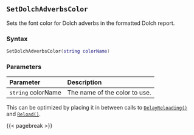 ## `SetDolchAdverbsColor`

Sets the font color for Dolch adverbs in the formatted Dolch report.

### Syntax {-}

``` .lua
SetDolchAdverbsColor(string colorName)
```

### Parameters {-}

**Parameter** | **Description**
| :-- | :-- |
| `string` colorName | The name of the color to use. |

::: {.tipsection data-latex=""}
This can be optimized by placing it in between calls to [`DelayReloading()`](#standard-delayreloading) and [`Reload()`](#standard-reload).
:::

{{< pagebreak >}}